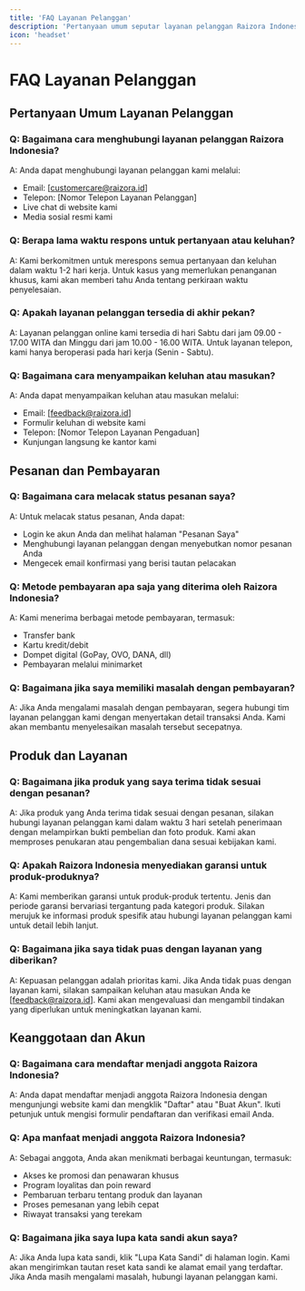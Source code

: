 ```yaml
---
title: 'FAQ Layanan Pelanggan'
description: 'Pertanyaan umum seputar layanan pelanggan Raizora Indonesia'
icon: 'headset'
---
```


# FAQ Layanan Pelanggan

## Pertanyaan Umum Layanan Pelanggan

### Q: Bagaimana cara menghubungi layanan pelanggan Raizora Indonesia?
A: Anda dapat menghubungi layanan pelanggan kami melalui:
- Email: [customercare@raizora.id]
- Telepon: [Nomor Telepon Layanan Pelanggan]
- Live chat di website kami
- Media sosial resmi kami

### Q: Berapa lama waktu respons untuk pertanyaan atau keluhan?
A: Kami berkomitmen untuk merespons semua pertanyaan dan keluhan dalam waktu 1-2 hari kerja. Untuk kasus yang memerlukan penanganan khusus, kami akan memberi tahu Anda tentang perkiraan waktu penyelesaian.

### Q: Apakah layanan pelanggan tersedia di akhir pekan?
A: Layanan pelanggan online kami tersedia di hari Sabtu dari jam 09.00 - 17.00 WITA dan Minggu dari jam 10.00 - 16.00 WITA. Untuk layanan telepon, kami hanya beroperasi pada hari kerja (Senin - Sabtu).

### Q: Bagaimana cara menyampaikan keluhan atau masukan?
A: Anda dapat menyampaikan keluhan atau masukan melalui:
- Email: [feedback@raizora.id]
- Formulir keluhan di website kami
- Telepon: [Nomor Telepon Layanan Pengaduan]
- Kunjungan langsung ke kantor kami

## Pesanan dan Pembayaran

### Q: Bagaimana cara melacak status pesanan saya?
A: Untuk melacak status pesanan, Anda dapat:
- Login ke akun Anda dan melihat halaman "Pesanan Saya"
- Menghubungi layanan pelanggan dengan menyebutkan nomor pesanan Anda
- Mengecek email konfirmasi yang berisi tautan pelacakan

### Q: Metode pembayaran apa saja yang diterima oleh Raizora Indonesia?
A: Kami menerima berbagai metode pembayaran, termasuk:
- Transfer bank
- Kartu kredit/debit
- Dompet digital (GoPay, OVO, DANA, dll)
- Pembayaran melalui minimarket

### Q: Bagaimana jika saya memiliki masalah dengan pembayaran?
A: Jika Anda mengalami masalah dengan pembayaran, segera hubungi tim layanan pelanggan kami dengan menyertakan detail transaksi Anda. Kami akan membantu menyelesaikan masalah tersebut secepatnya.

## Produk dan Layanan

### Q: Bagaimana jika produk yang saya terima tidak sesuai dengan pesanan?
A: Jika produk yang Anda terima tidak sesuai dengan pesanan, silakan hubungi layanan pelanggan kami dalam waktu 3 hari setelah penerimaan dengan melampirkan bukti pembelian dan foto produk. Kami akan memproses penukaran atau pengembalian dana sesuai kebijakan kami.

### Q: Apakah Raizora Indonesia menyediakan garansi untuk produk-produknya?
A: Kami memberikan garansi untuk produk-produk tertentu. Jenis dan periode garansi bervariasi tergantung pada kategori produk. Silakan merujuk ke informasi produk spesifik atau hubungi layanan pelanggan kami untuk detail lebih lanjut.

### Q: Bagaimana jika saya tidak puas dengan layanan yang diberikan?
A: Kepuasan pelanggan adalah prioritas kami. Jika Anda tidak puas dengan layanan kami, silakan sampaikan keluhan atau masukan Anda ke [feedback@raizora.id]. Kami akan mengevaluasi dan mengambil tindakan yang diperlukan untuk meningkatkan layanan kami.

## Keanggotaan dan Akun

### Q: Bagaimana cara mendaftar menjadi anggota Raizora Indonesia?
A: Anda dapat mendaftar menjadi anggota Raizora Indonesia dengan mengunjungi website kami dan mengklik "Daftar" atau "Buat Akun". Ikuti petunjuk untuk mengisi formulir pendaftaran dan verifikasi email Anda.

### Q: Apa manfaat menjadi anggota Raizora Indonesia?
A: Sebagai anggota, Anda akan menikmati berbagai keuntungan, termasuk:
- Akses ke promosi dan penawaran khusus
- Program loyalitas dan poin reward
- Pembaruan terbaru tentang produk dan layanan
- Proses pemesanan yang lebih cepat
- Riwayat transaksi yang terekam

### Q: Bagaimana jika saya lupa kata sandi akun saya?
A: Jika Anda lupa kata sandi, klik "Lupa Kata Sandi" di halaman login. Kami akan mengirimkan tautan reset kata sandi ke alamat email yang terdaftar. Jika Anda masih mengalami masalah, hubungi layanan pelanggan kami.